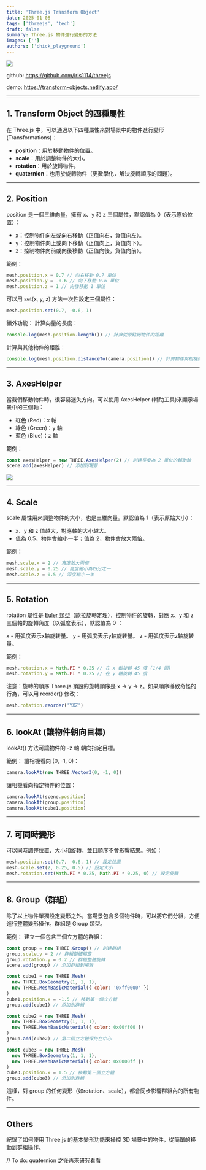 ```yaml
---
title: 'Three.js Transform Object'
date: 2025-01-08
tags: ['threejs', 'tech']
draft: false
summary: Three.js 物件進行變形的方法
images: ['']
authors: ['chick_playground']
---
```


![](/static/images/threejs/transform/transform.png)

github: https://github.com/iris1114/threejs

demo: https://transform-objects.netlify.app/

---

## 1. Transform Object 的四種屬性

在 Three.js 中，可以通過以下四種屬性來對場景中的物件進行變形 (Transformations)：

- **position**：用於移動物件的位置。
- **scale**：用於調整物件的大小。
- **rotation**：用於旋轉物件。
- **quaternion**：也用於旋轉物件（更數學化，解決旋轉順序的問題）。

---

## 2. Position

position 是一個三維向量，擁有 x、y 和 z 三個屬性，默認值為 0（表示原始位置）：

- x：控制物件向左或向右移動（正值向右，負值向左）。
- y：控制物件向上或向下移動（正值向上，負值向下）。
- z：控制物件向前或向後移動（正值向後，負值向前）。

範例：

```js
mesh.position.x = 0.7 // 向右移動 0.7 單位
mesh.position.y = -0.6 // 向下移動 0.6 單位
mesh.position.z = 1 // 向後移動 1 單位
```

可以用 set(x, y, z) 方法一次性設定三個屬性：

```js
mesh.position.set(0.7, -0.6, 1)
```

額外功能：
計算向量的長度：

```js
console.log(mesh.position.length()) // 計算從原點到物件的距離
```

計算與其他物件的距離：

```js
console.log(mesh.position.distanceTo(camera.position)) // 計算物件與相機的距離
```

---

## 3. AxesHelper

當我們移動物件時，很容易迷失方向。可以使用 AxesHelper (輔助工具)來顯示場景中的三個軸：

- 紅色 (Red)：x 軸
- 綠色 (Green)：y 軸
- 藍色 (Blue)：z 軸

範例：

```js
const axesHelper = new THREE.AxesHelper(2) // 創建長度為 2 單位的輔助軸
scene.add(axesHelper) // 添加到場景
```

![](/static/images/threejs/transform/transform.png)

---

## 4. Scale

scale 屬性用來調整物件的大小，也是三維向量。默認值為 1（表示原始大小）：

- x、y 和 z 值越大，對應軸的大小越大。
- 值為 0.5，物件會縮小一半；值為 2，物件會放大兩倍。

範例：

```js
mesh.scale.x = 2 // 寬度放大兩倍
mesh.scale.y = 0.25 // 高度縮小為四分之一
mesh.scale.z = 0.5 // 深度縮小一半
```

---

## 5. Rotation

rotation 屬性是 [Euler 類型](https://threejs.org/docs/#api/en/math/Euler)（歐拉旋轉定理），控制物件的旋轉，對應 x、y 和 z 三個軸的旋轉角度（以弧度表示），默認值為 0 ：

x - 用弧度表示x轴旋转量。
y - 用弧度表示y轴旋转量。
z - 用弧度表示z轴旋转量。

範例：

```js
mesh.rotation.x = Math.PI * 0.25 // 在 x 軸旋轉 45 度 (1/4 圓)
mesh.rotation.y = Math.PI * 0.25 // 在 y 軸旋轉 45 度
```

注意：旋轉的順序
Three.js 預設的旋轉順序是 x -> y -> z。如果順序導致奇怪的行為，可以用 reorder() 修改：

```js
mesh.rotation.reorder('YXZ')
```

---

## 6. lookAt (讓物件朝向目標)

lookAt() 方法可讓物件的 -z 軸 朝向指定目標。

範例：
讓相機看向 (0, -1, 0)：

```js
camera.lookAt(new THREE.Vector3(0, -1, 0))
```

讓相機看向指定物件的位置：

```js
camera.lookAt(scene.position)
camera.lookAt(group.position)
camera.lookAt(cube1.position)
```

---

## 7. 可同時變形

可以同時調整位置、大小和旋轉，並且順序不會影響結果。例如：

```js
mesh.position.set(0.7, -0.6, 1) // 設定位置
mesh.scale.set(2, 0.25, 0.5) // 設定大小
mesh.rotation.set(Math.PI * 0.25, Math.PI * 0.25, 0) // 設定旋轉
```

---

## 8. Group（群組）

除了以上物件單獨設定變形之外，當場景包含多個物件時，可以將它們分組，方便進行整體變形操作。群組是 Group 類型。

範例：
建立一個包含三個立方體的群組：

```js
const group = new THREE.Group() // 創建群組
group.scale.y = 2 // 群組整體縮放
group.rotation.y = 0.2 // 群組整體旋轉
scene.add(group) // 添加群組到場景

const cube1 = new THREE.Mesh(
  new THREE.BoxGeometry(1, 1, 1),
  new THREE.MeshBasicMaterial({ color: '0xff0000' })
)
cube1.position.x = -1.5 // 移動第一個立方體
group.add(cube1) // 添加到群組

const cube2 = new THREE.Mesh(
  new THREE.BoxGeometry(1, 1, 1),
  new THREE.MeshBasicMaterial({ color: 0x00ff00 })
)
group.add(cube2) // 第二個立方體保持在中心

const cube3 = new THREE.Mesh(
  new THREE.BoxGeometry(1, 1, 1),
  new THREE.MeshBasicMaterial({ color: 0x0000ff })
)
cube3.position.x = 1.5 // 移動第三個立方體
group.add(cube3) // 添加到群組
```

這樣，對 group 的任何變形（如rotation、scale），都會同步影響群組內的所有物件。

---

## Others

紀錄了如何使用 Three.js 的基本變形功能來操控 3D 場景中的物件，從簡單的移動到群組操作。

// To do: quaternion 之後再來研究看看
